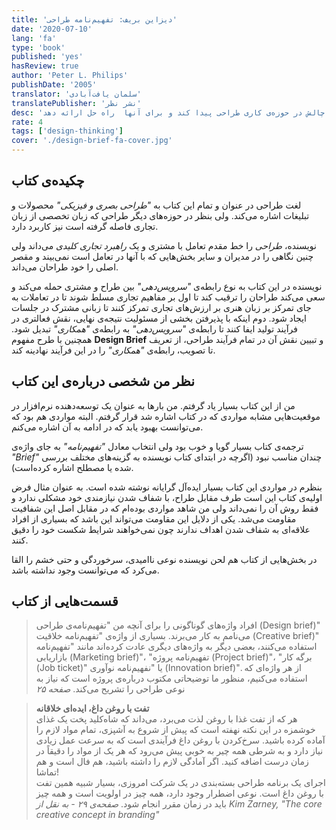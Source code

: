 ```yaml
---
title: 'دیزاین بریف: تفهیم‌نامه طراحی'
date: '2020-07-10'
lang: 'fa'
type: 'book'
published: 'yes'
hasReview: true
author: 'Peter L. Philips'
publishDate: '2005'
translator: 'سلمان یافت‌آبادی'
translatePublisher: 'نشر نظر'
desc: 'ابتدا شفافیت و درک متقابل: این کتاب تلاش می‌کند دلایلی برای برخی چالش در حوزه‌ی کاری طراحی پیدا کند و برای آنها  راه حل ارائه دهد.'
rate: 4
tags: ['design-thinking']
cover: './design-brief-fa-cover.jpg'
---
```

## چکیده‌ی کتاب

لغت طراحی در عنوان و تمام این کتاب به *"طراحی بصری و فیزیکی"* محصولات و تبلیغات اشاره می‌کند. ولی بنظر در حوزه‌های دیگر طراحی که زبان تخصصی از زبان تجاری فاصله گرفته است نیز کاربرد دارد.

نویسنده، *طراحی* را خط مقدم تعامل با مشتری و یک *راهبرد تجاری کلیدی* می‌داند ولی چنین نگاهی را در مدیران و سایر بخش‌هایی که با آنها در تعامل است نمی‌بیند و مقصر اصلی را خود طراحان می‌داند.

نویسنده در این کتاب به نوع رابطه‌ی *"سرویس‌دهی"* بین طراح و مشتری حمله می‌کند و سعی می‌کند طراحان را ترقیب کند تا اول بر مفاهیم تجاری مسلط شوند تا در تعاملات به جای تمرکز بر زبان هنری بر ارزش‌های تجاری تمرکز کنند تا زبانی مشترک در جلسات ایجاد شود. دوم اینکه با پذیرفتن بخشی از مسئولیت نتیجه‌ی نهایی، نقش فعالتری در فرآیند تولید ایفا کنند تا رابطه‌ی *"سرویس‌دهی"* به رابطه‌ی *"همکاری"* تبدیل شود.
همچنین با طرح مفهوم **Design Brief** و تبیین نقش آن در تمام فرآیند طراحی، از تعریف تا تصویب، رابطه‌ی *"همکاری"* را در این فرآیند نهادینه کند.

## نظر من شخصی درباره‌ی این کتاب

من از این کتاب بسیار یاد گرفتم. من بارها به عنوان یک توسعه‌دهنده نرم‌افزار در موقعیت‌هایی مشابه مواردی که در کتاب اشاره شد قرار گرفتم. البته مواردی هم بود که می‌توانست بهبود یابد که در ادامه به آن اشاره می‌کنم.

ترجمه‌ی کتاب بسیار گویا و خوب بود ولی انتخاب معادل *"تفهیم‌نامه"* به جای واژه‌ی *"Brief"* چندان مناسب نبود (اگرچه در ابتدای کتاب نویسنده به گزینه‌های مختلف بررسی شده یا مصطلح اشاره کرده‌است).

بنظرم در مواردی این کتاب بسیار ایده‌آل گرایانه نوشته شده است. به عنوان مثال فرض اولیه‌ی کتاب این است طرف مقابل طراح، با شفاف شدن نیازمندی خود مشکلی ندارد و فقط روش آن را نمی‌داند ولی من شاهد مواردی بوده‌ام که در مقابل اصل این شفافیت مقاومت می‌شد. یکی از دلایل این مقاومت می‌تواند این باشد که بسیاری از افراد علاقه‌ای به شفاف شدن اهداف ندارند چون نمی‌خواهند شرایط شکست خود را دقیق کنند.

در بخش‌هایی از کتاب هم لحن نویسنده نوعی ناامیدی، سرخوردگی و حتی خشم را القا می‌کرد که می‌توانست وجود نداشته باشد.

## قسمت‌هایی از کتاب

> افراد واژه‌های گوناگونی را برای آنچه من "تفهیم‌نامه‌ی طراحی (Design brief)" می‌نامم به کار می‌برند.
بسیاری از واژه‌ی "تفهیم‌نامه خلاقیت (Creative brief)" استفاده می‌کنند، بعضی دیگر به واژه‌های دیگری عادت کرده‌اند مانند "تفهیم‌نامه بازاریابی (Marketing brief)"، "تفهیم‌نامه پروژه (Project brief)"، "برگه کار (Job ticket)" یا "نفهیم‌نامه نوآوری (Innovation brief)". از هر واژه‌ای که استفاده می‌کنیم، منظور ما توضیحاتی مکتوب درباره‌ی پروژه است که نیاز به نوعی طراحی را تشریح می‌کند.
<cite>صفحه‌ ۲۵</cite>

> **تفت با روغن داغ، ایده‌ای خلاقانه** <br/>
هر که از تفت غذا با روغن لذت می‌برد، می‌داند که شاه‌کلید پخت یک غذای خوشمزه در این نکته نهفته است که پیش از شروع به آشپزی، تمام مواد لازم را آماده کرده باشید. سرخ‌کردن با روغن داغ فرآیندی است که به سرعت عمل زیادی نیاز دارد و به شرطی همه چیر به خوبی پیش می‌رود که هر یک از مواد را دقیقاً در زمان درست اضافه کنید. اگر آمادگی لازم را داشته باشید، هم فال است و هم تماشا!<br/>
اجرای یک برنامه طراحی بسته‌بندی در یک شرکت امروزی، بسیار شبیه همین تفت با روغن داغ است. نوعی اضطرار وجود دارد، همه چیز در اولویت است و همه چیز باید در زمان مقرر انجام شود.
<cite> صفحه‌ی ۲۹ - به نقل از  <span dir="ltr">Kim Zarney, "The core creative concept in branding" </span> </cite>